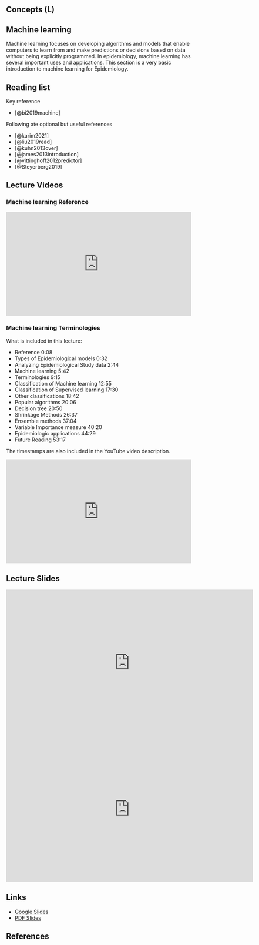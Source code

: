 ## Concepts (L) {.unnumbered}

## Machine learning

Machine learning focuses on developing algorithms and models that enable computers to learn from and make predictions or decisions based on data without being explicitly programmed. In epidemiology, machine learning has several important uses and applications. This section is a very basic introduction to machine learning for Epidemiology.

## Reading list

Key reference

-   [@bi2019machine]

Following ate optional but useful references

-   [@karim2021]
-   [@liu2019read]
-   [@kuhn2013over]
-   [@james2013introduction]
-   [@vittinghoff2012predictor]
-   [@Steyerberg2019]

## Lecture Videos

::: callout-tip
### Machine learning Reference
:::

::: {style="position: relative; padding-bottom: 56.25%; height: 0; overflow: hidden;"}
<iframe src="https://www.youtube.com/embed/T713OdjNzgk" style="position: absolute; top: 0; left: 0; width: 100%; height: 100%; border:0;" allowfullscreen>

</iframe>
:::

::: callout-tip
### Machine learning Terminologies

What is included in this lecture:

-   Reference 0:08
-   Types of Epidemiological models 0:32
-   Analyzing Epidemiological Study data 2:44
-   Machine learning 5:42
-   Terminologies 9:15
-   Classification of Machine learning 12:55
-   Classification of Supervised learning 17:30
-   Other classifications 18:42
-   Popular algorithms 20:06
-   Decision tree 20:50
-   Shrinkage Methods 26:37
-   Ensemble methods 37:04
-   Variable Importance measure 40:20
-   Epidemiologic applications 44:29
-   Future Reading 53:17

The timestamps are also included in the YouTube video description.
:::

::: {style="position: relative; padding-bottom: 56.25%; height: 0; overflow: hidden;"}
<iframe src="https://www.youtube.com/embed/NkGLxUe3MKs" style="position: absolute; top: 0; left: 0; width: 100%; height: 100%; border:0;" allowfullscreen>

</iframe>
:::

## Lecture Slides

<iframe src="https://docs.google.com/presentation/d/e/2PACX-1vSQiSN4vJGYy4xLsf-gm1r-KgLHDkHgqV6Vn-OTxsC0hPMa0bdgR7lo-yapaWmmgOUEAwNpoSzxyabB/embed?start=false&amp;loop=false&amp;delayms=3000" frameborder="0" width="672" height="398" allowfullscreen="true" mozallowfullscreen="true" webkitallowfullscreen="true">

</iframe>

<iframe src="https://docs.google.com/presentation/d/e/2PACX-1vRkyWcZdEjLn7kAFVPMUOrH-xHMRZUk73pFFo-f76OwYANuPKyZcffQSpsIuJ50KvihHo0IE40OnkaM/embed?start=false&loop=false&delayms=3000" frameborder="0" width="672" height="398" allowfullscreen="true" mozallowfullscreen="true" webkitallowfullscreen="true"></iframe>

## Links

-   [Google Slides](https://docs.google.com/presentation/d/1qPsBjMHNgD-_EXoVylSM9-FGKv5at1iF4WicxNZ84lQ/edit?usp=sharing)
-   [PDF Slides](slides/MachineLearning.pdf)

## References
